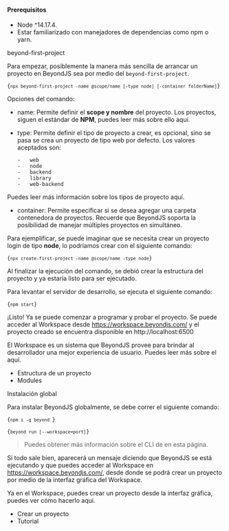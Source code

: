 
<DocHeader pretitle="Introducción" title="Comienzo rápido" />

#### Prerequisitos

-   Node ^14.17.4.
-   Estar familiarizado con manejadores de dependencias como npm o yarn.

<Subtitle>beyond-first-project</Subtitle>

Para empezar, posiblemente la manera más sencilla de arrancar un proyecto en BeyondJS sea por medio del `beyond-first-project`.

<Code>{`npx beyond-first-project -name @scope/name [-type node] [-container folderName]`}</Code>

Opciones del comando:

-   name: Permite definir el **scope y nombre** del proyecto. Los proyectos, siguen el estándar de **NPM**, puedes leer más
    sobre ello <Link to="/docs/intro#projects">aquí.</Link>
-   type: Permite definir el tipo de proyecto a crear, es opcional, sino se pasa se crea un proyecto de tipo web por defecto.
    Los valores aceptados son:

        -   web
        -   node
        -   backend
        -   library
        -   web-backend

Puedes leer más información sobre los tipos de proyecto <Link to="/docs/projects/types">aquí.</Link>

-   container: Permite especificar si se desea agregar una carpeta contenedora de proyectos. Recuerde que BeyondJS soporta la posibilidad de manejar múltiples proyectos en simultáneo.

Para ejemplificar, se puede imaginar que se necesita crear un proyecto login de tipo **node**, lo podríamos crear con el siguiente comando:

<Code>{`npx create-first-project -name @scope/name -type node`}</Code>

Al finalizar la ejecución del comando, se debió crear la estructura del proyecto y ya estaría listo para ser ejecutado.

Para levantar el servidor de desarrollo, se ejecuta el siguiente comando:

<Code>{`npm start`}</Code>

¡Listo! Ya se puede comenzar a programar y probar el proyecto. Se puede acceder al Workspace desde <ELink to="https://workspace.beyondjs.com/">https://workspace.beyondjs.com/</ELink> y el proyecto creado se encuentra disponible en <ELink to="http://localhost:6500">http://localhost:6500</ELink>

El Workspace es un sistema que BeyondJS provee para brindar al desarrollador una mejor experiencia de usuario. Puedes leer más sobre el <Link to="/docs/workspace/intro">aqui.</Link>

-   <Link to="/docs/projects/structure">Estructura de un proyecto</Link>
-   <Link to="/docs/modules/intro">Modules</Link>

<Subtitle>Instalación global</Subtitle>

Para instalar BeyondJS globalmente, se debe correr el siguiente comando:

<Code>{`npm i -g beyond `}</Code>

<Code>{`beyond run [--workspace=port]`}</Code>

> Puedes obtener más información sobre el CLI de <BeyondName/> <Link href="/cli">en esta página</Link>.

Si todo sale bien, aparecerá un mensaje diciendo que BeyondJS se está ejecutando y que puedes acceder al Workspace
en <ELink to="https://workspace.beyondjs.com/">https://workspace.beyondjs.com/</ELink>, desde donde se podrá crear un
proyecto por medio de la interfaz gráfica del Workspace.

Ya en el Workspace, puedes crear un proyecto desde la interfaz gráfica, puedes ver cómo
hacerlo <Link to="/docs/projects/create">aquí</Link>.

-   <Link to="/docs/project/create">Crear un proyecto</Link>
-   <Link to="/docs/tutorial/web">Tutorial</Link>
